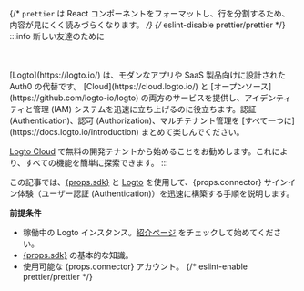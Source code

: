 {/* `prettier` は React コンポーネントをフォーマットし、行を分割するため、内容が見にくく読みづらくなります。 */}
{/* eslint-disable prettier/prettier */}
:::info 新しい友達のために

<br />
<br />
[Logto](https://logto.io/) は、モダンなアプリや SaaS 製品向けに設計された Auth0 の代替です。
[Cloud](https://cloud.logto.io/) と [オープンソース](https://github.com/logto-io/logto) の両方のサービスを提供し、アイデンティティと管理 (IAM) システムを迅速に立ち上げるのに役立ちます。認証 (Authentication)、認可 (Authorization)、マルチテナント管理を [すべて一つに](https://docs.logto.io/introduction) まとめて楽しんでください。

[Logto Cloud](https://cloud.logto.io/) で無料の開発テナントから始めることをお勧めします。これにより、すべての機能を簡単に探索できます。
:::

この記事では、<a href={props.link} target="_blank" rel="noopener">{props.sdk}</a> と [Logto](https://logto.io/) を使用して、{props.connector} サインイン体験（ユーザー認証 (Authentication)）を迅速に構築する手順を説明します。

**前提条件**

- 稼働中の Logto インスタンス。[紹介ページ](/introduction) をチェックして始めてください。
- <a href={props.link} target="_blank" rel="noopener">{props.sdk}</a> の基本的な知識。
- 使用可能な {props.connector} アカウント。
{/* eslint-enable prettier/prettier */}